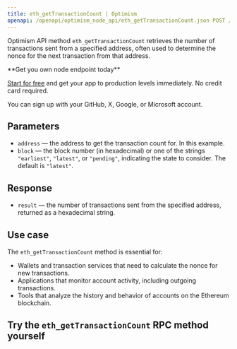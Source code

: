---
title: eth_getTransactionCount | Optimism
openapi: /openapi/optimism_node_api/eth_getTransactionCount.json POST /efb0a5eccd2caa5135eb54eba6f7f300
---

Optimism API method `eth_getTransactionCount` retrieves the number of transactions sent from a specified address, often used to determine the nonce for the next transaction from that address.

<Check>
**Get you own node endpoint today**

[Start for free](https://console.chainstack.com/) and get your app to production levels immediately. No credit card required.

You can sign up with your GitHub, X, Google, or Microsoft account.
</Check>


## Parameters

* `address` — the address to get the transaction count for. In this example.
* `block` — the block number (in hexadecimal) or one of the strings `"earliest"`, `"latest"`, or `"pending"`, indicating the state to consider. The default is `"latest"`.

## Response

* `result` — the number of transactions sent from the specified address, returned as a hexadecimal string.

## Use case

The `eth_getTransactionCount` method is essential for:

* Wallets and transaction services that need to calculate the nonce for new transactions.
* Applications that monitor account activity, including outgoing transactions.
* Tools that analyze the history and behavior of accounts on the Ethereum blockchain.

## Try the `eth_getTransactionCount` RPC method yourself